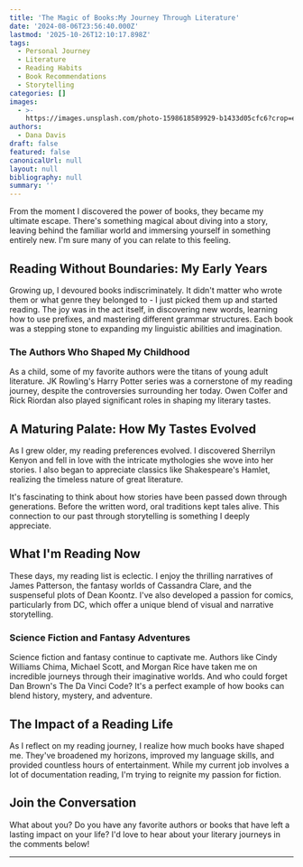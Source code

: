 ```yaml
---
title: 'The Magic of Books:My Journey Through Literature'
date: '2024-08-06T23:56:40.000Z'
lastmod: '2025-10-26T12:10:17.898Z'
tags:
  - Personal Journey
  - Literature
  - Reading Habits
  - Book Recommendations
  - Storytelling
categories: []
images:
  - >-
    https://images.unsplash.com/photo-1598618589929-b1433d05cfc6?crop=entropy&cs=tinysrgb&fit=max&fm=jpg&ixid=M3wxMTc3M3wwfDF8c2VhcmNofDIxfHxib29rc3xlbnwwfHx8fDE3MjI5ODc4NjJ8MA&ixlib=rb-4.0.3&q=80&w=2000
authors:
  - Dana Davis
draft: false
featured: false
canonicalUrl: null
layout: null
bibliography: null
summary: ''
---
```

From the moment I discovered the power of books, they became my ultimate escape. There's something magical about diving into a story, leaving behind the familiar world and immersing yourself in something entirely new. I'm sure many of you can relate to this feeling.

## Reading Without Boundaries: My Early Years

Growing up, I devoured books indiscriminately. It didn't matter who wrote them or what genre they belonged to - I just picked them up and started reading. The joy was in the act itself, in discovering new words, learning how to use prefixes, and mastering different grammar structures. Each book was a stepping stone to expanding my linguistic abilities and imagination.

### The Authors Who Shaped My Childhood

As a child, some of my favorite authors were the titans of young adult literature. JK Rowling's Harry Potter series was a cornerstone of my reading journey, despite the controversies surrounding her today. Owen Colfer and Rick Riordan also played significant roles in shaping my literary tastes.

## A Maturing Palate: How My Tastes Evolved

As I grew older, my reading preferences evolved. I discovered Sherrilyn Kenyon and fell in love with the intricate mythologies she wove into her stories. I also began to appreciate classics like Shakespeare's Hamlet, realizing the timeless nature of great literature.

It's fascinating to think about how stories have been passed down through generations. Before the written word, oral traditions kept tales alive. This connection to our past through storytelling is something I deeply appreciate.

## What I'm Reading Now

These days, my reading list is eclectic. I enjoy the thrilling narratives of James Patterson, the fantasy worlds of Cassandra Clare, and the suspenseful plots of Dean Koontz. I've also developed a passion for comics, particularly from DC, which offer a unique blend of visual and narrative storytelling.

### Science Fiction and Fantasy Adventures

Science fiction and fantasy continue to captivate me. Authors like Cindy Williams Chima, Michael Scott, and Morgan Rice have taken me on incredible journeys through their imaginative worlds. And who could forget Dan Brown's The Da Vinci Code? It's a perfect example of how books can blend history, mystery, and adventure.

## The Impact of a Reading Life

As I reflect on my reading journey, I realize how much books have shaped me. They've broadened my horizons, improved my language skills, and provided countless hours of entertainment. While my current job involves a lot of documentation reading, I'm trying to reignite my passion for fiction.

## Join the Conversation

What about you? Do you have any favorite authors or books that have left a lasting impact on your life? I'd love to hear about your literary journeys in the comments below!

---
